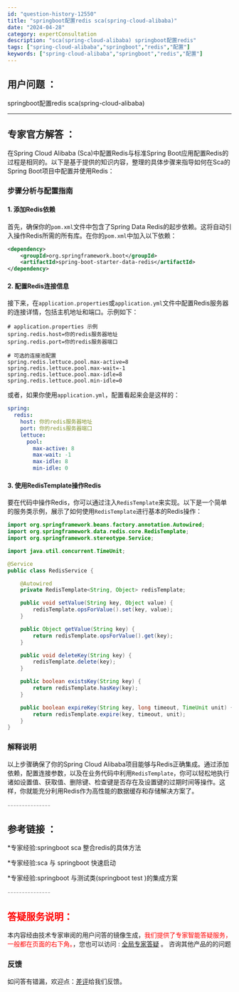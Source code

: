 ```yaml
---
id: "question-history-12550"
title: "springboot配置redis sca(spring-cloud-alibaba)"
date: "2024-04-28"
category: expertConsultation
description: "sca(spring-cloud-alibaba) springboot配置redis"
tags: ["spring-cloud-alibaba","springboot","redis","配置"]
keywords: ["spring-cloud-alibaba","springboot","redis","配置"]
---
```


## 用户问题 ： 
 springboot配置redis sca(spring-cloud-alibaba) 

---------------
## 专家官方解答 ：

在Spring Cloud Alibaba (Sca)中配置Redis与标准Spring Boot应用配置Redis的过程是相同的。以下是基于提供的知识内容，整理的具体步骤来指导如何在Sca的Spring Boot项目中配置并使用Redis：

### 步骤分析与配置指南

#### 1. 添加Redis依赖
首先，确保你的`pom.xml`文件中包含了Spring Data Redis的起步依赖。这将自动引入操作Redis所需的所有库。在你的`pom.xml`中加入以下依赖：

```xml
<dependency>
    <groupId>org.springframework.boot</groupId>
    <artifactId>spring-boot-starter-data-redis</artifactId>
</dependency>
```

#### 2. 配置Redis连接信息
接下来，在`application.properties`或`application.yml`文件中配置Redis服务器的连接详情，包括主机地址和端口。示例如下：

```properties
# application.properties 示例
spring.redis.host=你的redis服务器地址
spring.redis.port=你的redis服务器端口

# 可选的连接池配置
spring.redis.lettuce.pool.max-active=8
spring.redis.lettuce.pool.max-wait=-1
spring.redis.lettuce.pool.max-idle=8
spring.redis.lettuce.pool.min-idle=0
```

或者，如果你使用`application.yml`，配置看起来会是这样的：

```yaml
spring:
  redis:
    host: 你的redis服务器地址
    port: 你的redis服务器端口
    lettuce:
      pool:
        max-active: 8
        max-wait: -1
        max-idle: 8
        min-idle: 0
```

#### 3. 使用RedisTemplate操作Redis
要在代码中操作Redis，你可以通过注入`RedisTemplate`来实现。以下是一个简单的服务类示例，展示了如何使用`RedisTemplate`进行基本的Redis操作：

```java
import org.springframework.beans.factory.annotation.Autowired;
import org.springframework.data.redis.core.RedisTemplate;
import org.springframework.stereotype.Service;

import java.util.concurrent.TimeUnit;

@Service
public class RedisService {

    @Autowired
    private RedisTemplate<String, Object> redisTemplate;

    public void setValue(String key, Object value) {
        redisTemplate.opsForValue().set(key, value);
    }

    public Object getValue(String key) {
        return redisTemplate.opsForValue().get(key);
    }

    public void deleteKey(String key) {
        redisTemplate.delete(key);
    }

    public boolean existsKey(String key) {
        return redisTemplate.hasKey(key);
    }

    public boolean expireKey(String key, long timeout, TimeUnit unit) {
        return redisTemplate.expire(key, timeout, unit);
    }
}
```

### 解释说明
以上步骤确保了你的Spring Cloud Alibaba项目能够与Redis正确集成。通过添加依赖，配置连接参数，以及在业务代码中利用`RedisTemplate`，你可以轻松地执行诸如设置值、获取值、删除键、检查键是否存在及设置键的过期时间等操作。这样，你就能充分利用Redis作为高性能的数据缓存和存储解决方案了。


<font color="#949494">---------------</font> 


## 参考链接 ：

*专家经验:springboot sca 整合redis的具体方法 
 
 *专家经验:sca 与 springboot 快速启动 
 
 *专家经验:springboot 与测试类(springboot test )的集成方案 


 <font color="#949494">---------------</font> 
 


## <font color="#FF0000">答疑服务说明：</font> 

本内容经由技术专家审阅的用户问答的镜像生成，<font color="#FF0000">我们提供了专家智能答疑服务，一般都在页面的右下角。</font>，您也可以访问 : [全局专家答疑](https://opensource.alibaba.com/chatBot) 。 咨询其他产品的的问题

### 反馈
如问答有错漏，欢迎点：[差评](https://ai.nacos.io/user/feedbackByEnhancerGradePOJOID?enhancerGradePOJOId=12643)给我们反馈。
